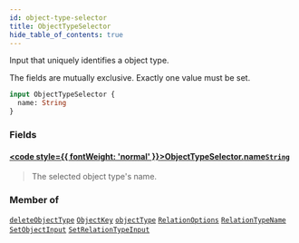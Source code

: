 ```yaml
---
id: object-type-selector
title: ObjectTypeSelector
hide_table_of_contents: true
---
```








Input that uniquely identifies a object type.

The fields are mutually exclusive. Exactly one value must be set.

```graphql
input ObjectTypeSelector {
  name: String
}
```


### Fields

#### [<code style={{ fontWeight: 'normal' }}>ObjectTypeSelector.<b>name</b></code>](#)<Bullet />[`String`](/docs/directory-api-reference/schema/common/scalars/string) <Badge class="secondary" text="scalar"/> <Badge class="secondary" text="common"/>
> The selected object type's name.
> 



### Member of

[`deleteObjectType`](/docs/directory-api-reference/schema/object-types/mutations/delete-object-type)  <Badge class="secondary" text="mutation"/><Bullet />[`ObjectKey`](/docs/directory-api-reference/schema/objects/inputs/object-key)  <Badge class="secondary" text="input"/><Bullet />[`objectType`](/docs/directory-api-reference/schema/object-types/queries/object-type)  <Badge class="secondary" text="query"/><Bullet />[`RelationOptions`](/docs/directory-api-reference/schema/objects/inputs/relation-options)  <Badge class="secondary" text="input"/><Bullet />[`RelationTypeName`](/docs/directory-api-reference/schema/relation-types/inputs/relation-type-name)  <Badge class="secondary" text="input"/><Bullet />[`SetObjectInput`](/docs/directory-api-reference/schema/objects/inputs/set-object-input)  <Badge class="secondary" text="input"/><Bullet />[`SetRelationTypeInput`](/docs/directory-api-reference/schema/relation-types/inputs/set-relation-type-input)  <Badge class="secondary" text="input"/>



